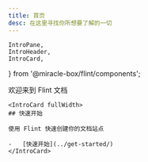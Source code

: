 ```yaml
---
title: 首页
desc: 在这里寻找你所想要了解的一切
---
```


	IntroPane,
	IntroHeader,
	IntroCard,
} from '@miracle-box/flint/components';

<IntroPane>
	<IntroHeader>
	欢迎来到 Flint 文档
	</IntroHeader>

    <IntroCard fullWidth>
    ## 快速开始

    使用 Flint 快速创建你的文档站点

    -   [快速开始](../get-started/)
    </IntroCard>

</IntroPane>
